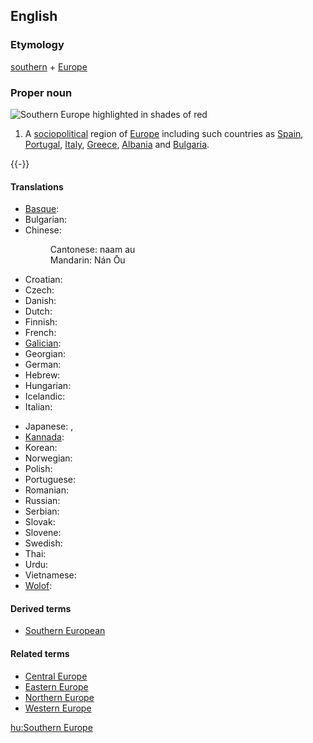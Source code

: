 ==English==
{{wikipedia}}

===Etymology===
[[southern]] + [[Europe]]

===Proper noun===
[[Image:SEUROPE.jpg|thumb|right|Southern Europe highlighted in shades of red]]
{{en-proper noun|sg=[[southern|Southern]] [[Europe]]}}

# A [[sociopolitical]] region of [[Europe]] including such countries as [[Spain]], [[Portugal]], [[Italy]], [[Greece]], [[Albania]] and [[Bulgaria]].

{{-}}

====Translations====
{{trans-top|Southern Europe}}
* [[Basque]]: {{t|eu|Hegoaldeko Europa|xs=Basque}}
* Bulgarian: {{t|bg|Южна Европа|tr=Južna Evropa|sc=Cyrl}}
* Chinese: {{zh-ts|南歐|南欧}}
*: Cantonese: naam au
*: Mandarin: Nán Ōu
<!--* [[Chuvash]]: {{tø|cv|Кăнтăр Европа|sc=Cyrl|xs=Chuvash}}-->
* Croatian: {{t|hr|Južna Europa|f}}
* Czech: {{t|cs|jižní Evropa|f}}
* Danish: {{t|da|Sydeuropa}}
* Dutch: {{t|nl|Zuid-Europa}}
* Finnish: {{t+|fi|Etelä-Eurooppa}}
* French: {{t|fr|Europe du Sud}}
* [[Galician]]: {{t|gl|Europa meridional|f|xs=Galician}}
* Georgian: {{t|ka|სამხრეთი ევროპა|xs=Georgian}}
* German: {{t+|de|Südeuropa|n}}
* Hebrew: {{t|he|דרום אירופה|m|tr=d'róm eirópah|sc=Hebr}}
* Hungarian: {{t+|hu|Dél-Európa}}
* Icelandic: {{t|is|Suður-Evrópa}}
* Italian: {{t-|it|Europa meridionale}}
{{trans-mid}}
* Japanese: {{t|ja|南欧|tr=Nan'ō|sc=Jpan}}, {{t|ja|南ヨーロッパ|sc=Jpan}}
* [[Kannada]]: {{t|kn|ದಕ್ಷಿಣ ಯುರೋಪ್|xs=Kannada}}
* Korean: {{t|ko|남유럽|sc=Hang}}
* Norwegian: {{t|no|Syd-Europa}}
* Polish: {{t|pl|Europa Południowa|f}}
* Portuguese: {{t|pt|Europa meridional}}
* Romanian: {{t-|ro|Europa de Sud|f}}
* Russian: {{t|ru|Южная Европа|f|tr=Južnaja Evropa|sc=Cyrl}}
* Serbian: {{t|sr|Јужна Европа|sc=Cyrl}}
* Slovak: {{t|sk|Južná Európa}}
* Slovene: {{t|sl|Južna Evropa}}
* Swedish: {{t|sv|Sydeuropa}}
* Thai: {{t|th|ยุโรปใต้|xs=Thai}}
* Urdu: {{t|ur|جنوبی یورپ|sc=ur-Arab|xs=Urdu}}
* Vietnamese: {{t|vi|Nam Âu|xs=Vietnamese}}
* [[Wolof]]: {{t|wo|Bëj-saalumu Tugal|xs=Wolof}}
{{trans-bot}}

====Derived terms====
* [[Southern European]]

====Related terms====
* [[Central Europe]]
* [[Eastern Europe]]
* [[Northern Europe]]
* [[Western Europe]]

[[hu:Southern Europe]]